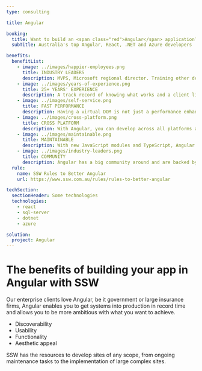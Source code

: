 ---
type: consulting

title: Angular

booking:
  title: Want to build an <span class="red">Angular</span> application?
  subTitle: Australia's top Angular, React, .NET and Azure developers

benefits:
  benefitList:
    - image: ../images/happier-employees.png
      title: INDUSTRY LEADERS
      description: MVPS, Microsoft regional director. Training other developers in technology and process.
    - image: ../images/years-of-experience.png
      title: 25+ YEARS' EXPERIENCE
      description: A track record of knowing what works and a client list ranging from small business all the way to the largest businesses in Australia.
    - image: ../images/self-service.png
      title: FAST PERFORMANCE
      description: Having a virtual DOM is not just a performance enhancement, it also adds additional functionality. When rendering a JSX element, every single virtual DOM object will get updated.
    - image: ../images/cross-platform.png
      title: CROSS PLATFORM
      description: With Angular, you can develop across all platforms and build apps for any deployment target, including web, native mobile and native desktop.
    - image: ../images/maintainable.png
      title: MAINTAINABLE
      description: With new JavaScript modules and TypeScript, Angular is a highly structured, intuitive framework.
    - image: ../images/industry-leaders.png
      title: COMMUNITY
      description: Angular has a big community around and are backed by great companies - Google.
  rule:
    name: SSW Rules to Better Angular
    url: https://www.ssw.com.au/rules/rules-to-better-angular

techSection:
  sectionHeader: Some technologies
  technologies:
    - react
    - sql-server
    - dotnet
    - azure

solution:
  project: Angular
---

# The benefits of building your app in **Angular** with SSW

Our enterprise clients love Angular, be it government or large insurance firms, Angular enables you to get systems into production in record time and allows you to be more ambitious with what you want to achieve.

- Discoverability
- Usability
- Functionality
- Aesthetic appeal

SSW has the resources to develop sites of any scope, from ongoing maintenance tasks to the implementation of large complex sites.
